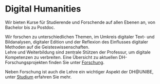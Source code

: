 # Digital Humanities

Wir bieten Kurse für Studierende und Forschende auf allen Ebenen an, von Bachelor bis zu Postdoc.

Wir forschen zu unterschiedlichen Themen, im Umkreis digitaler Text- und Bildanalysen, digitaler Edition und der Reflexion des Einflusses digitaler Methoden auf die Geisteswissenschaften.  
Lehre und Weiterbildung sind zentrale Stützen der Professur, um digitale Kompetenzen zu verbreiten. Eine Übersicht zu aktuellen DH-Forschungsprojekten finden Sie unter [Forschung](https://www.dh.unibe.ch/forschung/index_ger.html).

Neben Forschung ist auch die Lehre ein wichtiger Aspekt der DH@UNIBE, unter [Studium](https://www.dh.unibe.ch/studium/index_ger.html) erfahren Sie mehr.